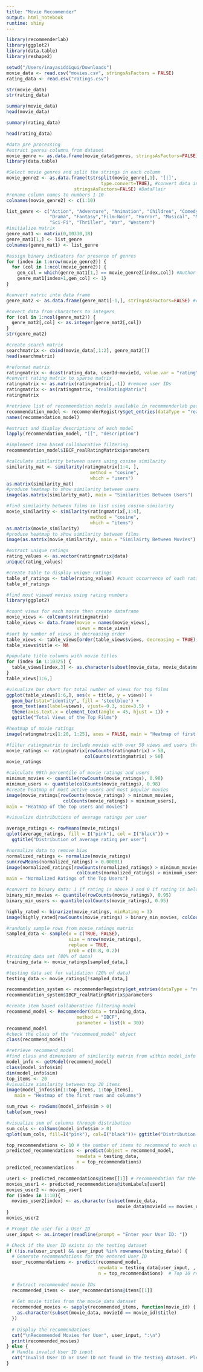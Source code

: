 ```yaml
---
title: "Movie Recommender"
output: html_notebook
runtime: shiny
---
```



```r
library(recommenderlab)
library(ggplot2)
library(data.table)
library(reshape2)

setwd("/Users/inayasiddiqui/Downloads")
movie_data <- read.csv("movies.csv", stringsAsFactors = FALSE)
rating_data <- read.csv("ratings.csv")

str(movie_data)
str(rating_data)

```


```r
summary(movie_data)
head(movie_data)
```
```r
summary(rating_data)

head(rating_data)
```
```r
#data pre processing
#extract genres columns from dataset
movie_genre <- as.data.frame(movie_data$genres, stringsAsFactors=FALSE)
library(data.table)

#Select movie genres and split the strings in each column
movie_genre2 <- as.data.frame(tstrsplit(movie_genre[,1], '[|]', 
                                   type.convert=TRUE), #convert data into appropriate data type
                         stringsAsFactors=FALSE) #DataFlair
#rename column names to numbers 1-10
colnames(movie_genre2) <- c(1:10)

list_genre <- c("Action", "Adventure", "Animation", "Children", "Comedy", "Crime","Documentary",
                "Drama", "Fantasy","Film-Noir", "Horror", "Musical", "Mystery","Romance",
                "Sci-Fi", "Thriller", "War", "Western")
#initialize matrix
genre_mat1 <- matrix(0,10330,18)
genre_mat1[1,] <- list_genre
colnames(genre_mat1) <- list_genre

#assign binary indicators for presence of genres
for (index in 1:nrow(movie_genre2)) {
  for (col in 1:ncol(movie_genre2)) {
    gen_col = which(genre_mat1[1,] == movie_genre2[index,col]) #Author DataFlair
    genre_mat1[index+1,gen_col] <- 1}
}

#convert matric into data frame
genre_mat2 <- as.data.frame(genre_mat1[-1,], stringsAsFactors=FALSE) #remove first row, which was the genre list

#covert data from characters to integers
for (col in 1:ncol(genre_mat2)) {
  genre_mat2[,col] <- as.integer(genre_mat2[,col]) 
} 
str(genre_mat2)

```
```r
#create search matrix
searchmatrix <- cbind(movie_data[,1:2], genre_mat2[])
head(searchmatrix)

#reformat matrix
ratingmatrix <- dcast(rating_data, userId~movieId, value.var = "rating", na.rm = FALSE)
#convert rating matrix to sparse matrix
ratingmatrix <- as.matrix(ratingmatrix[,-1]) #remove user IDs
ratingmatrix <- as(ratingmatrix, "realRatingMatrix")
ratingmatrix
```
```r
#retrieve list of recommendation models available in recommenderlab package
recommendation_model <- recommenderRegistry$get_entries(dataType = "realRatingMatrix")
names(recommendation_model)

#extract and display descriptions of each model
lapply(recommendation_model, "[[", "description")
```
```r
#implement item based collaborative filtering
recommendation_model$IBCF_realRatingMatrix$parameters

#calculate similarity between users using cosine similarity
similarity_mat <- similarity(ratingmatrix[1:4, ],
                               method = "cosine",
                               which = "users")
as.matrix(similarity_mat)
#produce heatmap to show similarity between users
image(as.matrix(similarity_mat), main = "Similarities Between Users")

```
```r
#find similairty between films in list using cosine similarity
movie_similarity <- similarity(ratingmatrix[,1:4],
                               method = "cosine",
                               which = "items")
as.matrix(movie_similarity)
#produce heatmap to show similarity between films
image(as.matrix(movie_similarity), main = "Similairty Between Movies")
```
```r
#extract unique ratings
rating_values <- as.vector(ratingmatrix@data)
unique(rating_values)

#create table to display unique ratings
table_of_ratings <- table(rating_values) #count occurrence of each rating
table_of_ratings
```
```r
#find most viewed movies using rating numbers
library(ggplot2)

#count views for each movie then create dataframe
movie_views <- colCounts(ratingmatrix) 
table_views <- data.frame(movie = names(movie_views),
                          views = movie_views)
#sort by number of views in decreasing order 
table_views <- table_views[order(table_views$views, decreasing = TRUE),]
table_views$title <- NA

#populate title columns with movie titles
for (index in 1:10325) {
  table_views[index,3] <- as.character(subset(movie_data, movie_data$movieId == table_views[index, 1])$title)
}
table_views[1:6,]

#visualize bar chart for total number of views for top films
ggplot(table_views[1:6,], aes(x = title, y = views)) + 
  geom_bar(stat="identity", fill = 'steelblue') +
  geom_text(aes(label=views), vjust=-0.3, size=3.5) +
  theme(axis.text.x = element_text(angle = 45, hjust = 1)) +
  ggtitle("Total Views of the Top Films")

#heatmap of movie ratings
image(ratingmatrix[1:20, 1:25], axes = FALSE, main = "Heatmap of first 25 rows and columns")
```
```r
#filter ratingmatrix to include movies with over 50 views and users that have rated over 50 movies
movie_ratings <- ratingmatrix[rowCounts(ratingmatrix) > 50,
                             colCounts(ratingmatrix) > 50]
movie_ratings

#calculate 98th percentile of movie ratings and users
minimum_movies <- quantile(rowCounts(movie_ratings), 0.98)
minimum_users <- quantile(colCounts(movie_ratings), 0.98)
#create heatmap of most active users and most popular movies
image(movie_ratings[rowCounts(movie_ratings) > minimum_movies,
                     colCounts(movie_ratings) > minimum_users],
main = "Heatmap of the top users and movies")

```
```r
#visualize distributions of average ratings per user

average_ratings <- rowMeans(movie_ratings)
qplot(average_ratings, fill = I("pink"), col = I("black")) +
  ggtitle("Distribution of average rating per user")
```
```r
#normalize data to remove bias
normalized_ratings <- normalize(movie_ratings)
sum(rowMeans(normalized_ratings) > 0.00001)
image(normalized_ratings[rowCounts(normalized_ratings) > minimum_movies,
                          colCounts(normalized_ratings) > minimum_users],
main = "Normalized Ratings of the Top Users")

```
```r
#convert to binary data: 1 if rating is above 3 and 0 if rating is below
binary_min_movies <- quantile(rowCounts(movie_ratings), 0.95)
binary_min_users <- quantile(colCounts(movie_ratings), 0.95)

highly_rated <- binarize(movie_ratings, minRating = 3)
image(highly_rated[rowCounts(movie_ratings) > binary_min_movies, colCounts(movie_ratings) > binary_min_users], main = "Heatmap of top movies and users")
```
```r
#randomly sample rows from movie_ratings matrix
sampled_data <- sample(x = c(TRUE, FALSE),
                       size = nrow(movie_ratings),
                       replace = TRUE,
                       prob = c(0.8, 0.2))
#training data set (80% of data)
training_data <- movie_ratings[sampled_data,]

#testing data set for validation (20% of data)
testing_data <- movie_ratings[!sampled_data,]

recommendation_system <- recommenderRegistry$get_entries(dataType = "realRatingMatrix")
recommendation_system$IBCF_realRatingMatrix$parameters
```
```r
#create item based collaborative filtering model
recommend_model <- Recommender(data = training_data,
                          method = "IBCF",
                          parameter = list(k = 30))
recommend_model
#check the class of the "recommend_model" object
class(recommend_model)
```
```r
#retrieve recommend_model
#find class and dimensions of similarity matrix from within model_info
model_info <- getModel(recommend_model)
class(model_info$sim)
dim(model_info$sim)
top_items <- 20
#visualize similarity between top 20 items
image(model_info$sim[1:top_items, 1:top_items],
   main = "Heatmap of the first rows and columns")

sum_rows <- rowSums(model_info$sim > 0)
table(sum_rows)

#visualize sum of columns through distribution
sum_cols <- colSums(model_info$sim > 0)
qplot(sum_cols, fill=I("pink"), col=I("black"))+ ggtitle("Distribution of the column count")
```
```r
top_recommendations <- 10 # the number of items to recommend to each user
predicted_recommendations <- predict(object = recommend_model,
                          newdata = testing_data,
                          n = top_recommendations)
predicted_recommendations

user1 <- predicted_recommendations@items[[1]] # recommendation for the first user
movies_user1 <- predicted_recommendations@itemLabels[user1]
movies_user2 <- movies_user1
for (index in 1:10){
  movies_user2[index] <- as.character(subset(movie_data,
                                         movie_data$movieId == movies_user1[index])$title)
}
movies_user2
```


```r
# Prompt the user for a User ID
user_input <- as.integer(readline(prompt = "Enter your User ID: "))

# Check if the User ID exists in the testing dataset
if (!is.na(user_input) && user_input %in% rownames(testing_data)) {
  # Generate recommendations for the entered User ID
  user_recommendations <- predict(recommend_model, 
                                  newdata = testing_data[user_input, , drop = FALSE], 
                                  n = top_recommendations)  # Top 10 recommendations
  
  # Extract recommended movie IDs
  recommended_items <- user_recommendations@items[[1]]
  
  # Get movie titles from the movie_data dataset
  recommended_movies <- sapply(recommended_items, function(movie_id) {
    as.character(subset(movie_data, movieId == movie_id)$title)
  })
  
  # Display the recommendations
  cat("\nRecommended Movies for User", user_input, ":\n")
  print(recommended_movies)
} else {
  # Handle invalid User ID input
  cat("Invalid User ID or User ID not found in the testing dataset. Please try again.\n")
}

```
